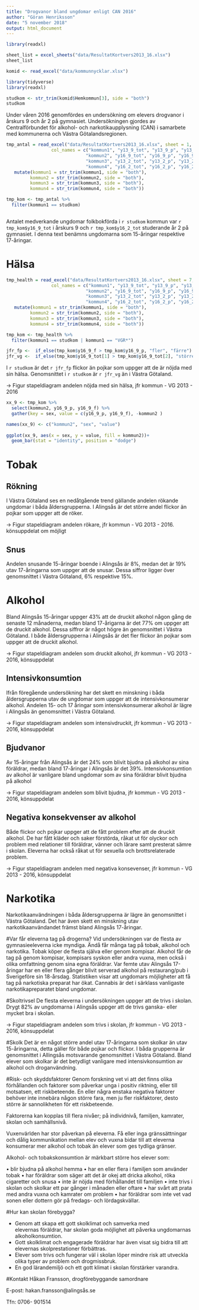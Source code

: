```yaml
---
title: "Drogvanor bland ungdomar enligt CAN 2016"
author: "Göran Henriksson"
date: "5 november 2018"
output: html_document
---
```


```r
library(readxl)

sheet_list = excel_sheets("data/ResultatKortvers2013_16.xlsx")
sheet_list
```
```r
komid <- read_excel("data/kommunnycklar.xlsx")
```



```r
library(tidyverse)
library(readxl)

studkom <- str_trim(komid$Hemkommun[3], side = "both")
studkom
```


Under våren 2016 genomfördes en undersökning om elevers drogvanor i årskurs 9 och år 2 på gymnasiet. Undersökningen gjordes av Centralförbundet för alkohol- och narkotikaupplysning (CAN) i samarbete med kommunerna och Västra Götalandsregionen. 

```r

tmp_antal = read_excel("data/ResultatKortvers2013_16.xlsx", sheet = 1, range = "A3:R53", 
                 col_names = c("kommun1", "y13_9_tot", "y13_9_p", "y13_9_f",
                              "kommun2", "y16_9_tot", "y16_9_p", "y16_9_f", "redovis",
                              "kommun3", "y13_2_tot", "y13_2_p", "y13_2_f",
                              "kommun4", "y16_2_tot", "y16_2_p", "y16_2_f", "redovis2")) %>% 
   mutate(kommun1 = str_trim(kommun1, side = "both"),
         kommun2 = str_trim(kommun2, side = "both"),
         kommun3 = str_trim(kommun3, side = "both"),
         kommun4 = str_trim(kommun4, side = "both"))

tmp_kom <- tmp_antal %>% 
  filter(kommun1 == studkom)



```

Antalet medverkande ungdomar folkbokförda i `r studkom` kommun var `r  tmp_kom$y16_9_tot` i årskurs 9 och `r tmp_kom$y16_2_tot` studerande år 2 på gymnasiet. I denna text benämns ungdomarna som 15-åringar respektive 17-åringar. 

# Hälsa

```r
tmp_health = read_excel("data/ResultatKortvers2013_16.xlsx", sheet = 7, range = "A3:P52", 
                 col_names = c("kommun1", "y13_9_tot", "y13_9_p", "y13_9_f",
                              "kommun2", "y16_9_tot", "y16_9_p", "y16_9_f",
                              "kommun3", "y13_2_tot", "y13_2_p", "y13_2_f",
                              "kommun4", "y16_2_tot", "y16_2_p", "y16_2_f")) %>% 
   mutate(kommun1 = str_trim(kommun1, side = "both"),
         kommun2 = str_trim(kommun2, side = "both"),
         kommun3 = str_trim(kommun3, side = "both"),
         kommun4 = str_trim(kommun4, side = "both"))

tmp_kom <- tmp_health %>% 
  filter(kommun1 == studkom | kommun1 == "VGR*")

jfr_fp <-  if_else(tmp_kom$y16_9_f > tmp_kom$y16_9_p, "fler", "färre")
jfr_vg <-  if_else(tmp_kom$y16_9_tot[1] > tmp_kom$y16_9_tot[2], "större", "lägre")
```

I `r studkom` är det `r jfr_fp` flickor än pojkar som uppger att de är nöjda med sin hälsa. Genomsnittet i `r studkom` är `r jfr_vg` än i Västra Götaland. 

-> Figur stapeldiagram andelen nöjda med sin hälsa, jfr kommun - VG 2013 - 2016
```r
xx_9 <- tmp_kom %>% 
  select(kommun2, y16_9_p, y16_9_f) %>% 
  gather(key = sex, value = c(y16_9_p, y16_9_f), -kommun2 )

names(xx_9) <- c("kommun2", "sex", "value")
  
ggplot(xx_9, aes(x = sex, y = value, fill = kommun2))+
  geom_bar(stat = "identity", position = "dodge")
```


# Tobak 

## Rökning
I Västra Götaland ses en nedåtgående trend gällande andelen rökande ungdomar i båda åldersgrupperna. I Alingsås är det större andel flickor än pojkar som uppger att de röker. 

-> Figur stapeldiagram andelen rökare, jfr kommun - VG 2013 - 2016. könsuppdelat om möjligt


## Snus
Andelen snusande 15-åringar boende i Alingsås är 8%, medan det är 19% utav 17-åringarna som uppger att de snusar. Dessa siffror ligger över genomsnittet i Västra Götaland, 6% respektive 15%. 

# Alkohol

Bland Alingsås 15-åringar uppger 43% att de druckit alkohol någon gång de senaste 12 månaderna, medan bland 17-årigarna är det 77%  om uppger att de druckit alkohol. Dessa siffror är något högre än genomsnittet i Västra Götaland. I både åldersgrupperna i Alingsås är det fler flickor än pojkar som uppger att de druckit alkohol. 

-> Figur stapeldiagram andelen som druckit alkohol, jfr kommun - VG 2013 - 2016, könsuppdelat


## Intensivkonsumtion
Ifrån föregående undersökning har det skett en minskning i båda åldersgrupperna utav de ungdomar som uppger att de intensivkonsumerar alkohol. Andelen 15- och 17 åringar som intensivkonsumerar alkohol är lägre i Alingsås än genomsnittet i Västra Götaland.  

-> Figur stapeldiagram andelen som intensivdruckit, jfr kommun - VG 2013 - 2016, könsuppdelat

## Bjudvanor
Av 15-åringar från Alingsås är det 24% som  blivit bjudna på alkohol av sina föräldrar, medan bland 17-åringar i Alingsås är det 39%. Intensivkonsumtion av alkohol är vanligare bland ungdomar som av sina 
föräldrar blivit bjudna på alkohol

-> Figur stapeldiagram andelen som blivit bjudna, jfr kommun - VG 2013 - 2016, könsuppdelat


## Negativa konsekvenser av alkohol
Både flickor och pojkar uppger att de fått problem efter att de druckit alkohol. De har fått kläder och saker förstörda, råkat ut för olyckor och problem med relationer till föräldrar, vänner och lärare samt presterat sämre i skolan. Eleverna har också råkat ut för sexuella och brottsrelaterade problem.

-> Figur stapeldiagram andelen med negativa konsevenser, jfr kommun - VG 2013 - 2016, könsuppdelat


# Narkotika
Narkotikaanvändningen i båda åldersgrupperna är lägre än genomsnittet i Västra Götaland. Det har även skett en minskning utav narkotikaanvändandet främst bland Alingsås 17-åringar.  

#Var får eleverna tag på drogerna?
Vid undersökningen var de flesta av gymnasieeleverna icke myndiga. Ändå får många tag på tobak, alkohol och narkotika.
Tobak köper de flesta själva eller genom kompisar. Alkohol får de tag på genom kompisar, kompisars syskon eller andra
vuxna, men också i olika omfattning genom sina egna föräldrar. Var femte utav Alingsås 17-åringar har en eller flera gånger blivit serverad alkohol på restaurang/pub i Sverigeföre sin 18-årsdag. Statistiken visar att ungdomars möjligheter att få tag på narkotiska preparat har ökat. Cannabis är det i särklass vanligaste narkotikapreparatet bland ungdomar.

#Skoltrivsel
De flesta eleverna i undersökningen uppger att de trivs i skolan. 
Drygt 82% av ungdomarna i Alingsås uppger att de trivs ganska- eller mycket bra i skolan. 

-> Figur stapeldiagram andelen som trivs i skolan, jfr kommun - VG 2013 - 2016, könsuppdelat


#Skolk 
Det är en något större andel utav 17-åringarna som skolkar än utav 15-åringarna, detta gäller för både pojkar och flickor. I båda grupperna är genomsnittet i Allingsås motsvarande genomsnittet i Västra Götaland. Bland elever som skolkar är det betydligt vanligare med intensivkonsumtion av alkohol och droganvändning.

#Risk- och skyddsfaktorer
Genom forskning vet vi att det finns olika förhållanden och faktorer som påverkar unga i positiv riktning, eller till motsatsen, ett riskbeteende. En eller några enstaka negativa faktorer behöver inte innebära någon större fara, men ju fler riskfaktorer, desto större är sannolikheten för ett riskbeteende.

Faktorerna kan kopplas till flera nivåer; på individnivå, familjen, kamrater, skolan och samhällsnivå.

Vuxenvärlden har stor påverkan på eleverna. Få eller inga gränssättningar och dålig kommunikation mellan elev och
vuxna bidar till att eleverna konsumerar mer alkohol och tobak än elever som ges tydliga gränser.

Alkohol- och tobakskonsumtion är märkbart större hos
elever som:

• blir bjudna på alkohol hemma
• har en eller flera i familjen som använder tobak
• har föräldrar som säger att det är okej att dricka alkohol,
röka cigaretter och snusa
• inte är nöjda med förhållandet till familjen
• inte trivs i skolan och skolkar ett par gånger i månaden
eller oftare
• har svårt att prata med andra vuxna och kamrater om
problem
• har föräldrar som inte vet vad sonen eller dottern gör på
fredags- och lördagskvällar.

#Hur kan skolan förebygga? 

* Genom att skapa ett gott skolklimat och samverka med  
elevernas föräldrar, har skolan goda möjlighet att påverka
ungdomarnas alkoholkonsumtion.
* Gott skolklimat och engagerade föräldrar har även visat 
sig bidra till att elevernas skolprestationer förbättras. 
* Elever som trivs och fungerar väl i skolan löper mindre risk att
utveckla olika typer av problem och drogmissbruk.
* En god lärandemiljö och ett gott klimat i skolan förstärker
varandra.

#Kontakt
Håkan Fransson, drogförebyggande samordnare

E-post: hakan.fransson@alingsås.se

Tfn: 0706- 901514




